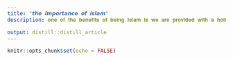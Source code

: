 ```yaml
---
title: "𝙩𝙝𝙚 𝙞𝙢𝙥𝙤𝙧𝙩𝙖𝙣𝙘𝙚 𝙤𝙛 𝙞𝙨𝙡𝙖𝙢"
description: 𝐨𝐧𝐞 𝐨𝐟 𝐭𝐡𝐞 𝐛𝐞𝐧𝐞𝐟𝐢𝐭𝐬 𝐨𝐟 𝐛𝐞𝐢𝐧𝐠 𝐈𝐬𝐥𝐚𝐦 𝐢𝐬 𝐰𝐞 𝐚𝐫𝐞 𝐩𝐫𝐨𝐯𝐢𝐝𝐞𝐝 𝐰𝐢𝐭𝐡 𝐚 𝐡𝐨𝐥𝐢𝐬𝐭𝐢𝐜 𝐰𝐚𝐲 𝐨𝐟 𝐥𝐢𝐯𝐢𝐧𝐠.𝐅𝐫𝐨𝐦 𝐭𝐡𝐞 𝐩𝐡𝐲𝐬𝐢𝐜𝐚𝐥, 𝐬𝐩𝐢𝐫𝐢𝐭𝐮𝐚𝐥, 𝐚𝐧𝐝 𝐞𝐦𝐨𝐭𝐢𝐨𝐧𝐚𝐥, 𝐈𝐬𝐥𝐚𝐦 𝐡𝐚𝐬 𝐢𝐭𝐬 𝐨𝐰𝐧 𝐠𝐮𝐢𝐝𝐚𝐧𝐜𝐞 𝐟𝐨𝐫 𝐚𝐥𝐥 𝐌𝐮𝐬𝐥𝐢𝐦. 𝐀𝐥𝐥 𝐭𝐡𝐞 𝐈𝐬𝐥𝐚𝐦𝐢𝐜 𝐩𝐫𝐢𝐧𝐜𝐢𝐩𝐥𝐞𝐬 𝐚𝐫𝐞 𝐝𝐞𝐫𝐢𝐯𝐞𝐝 𝐟𝐫𝐨𝐦 𝐭𝐰𝐨 𝐦𝐚𝐢𝐧 𝐬𝐨𝐮𝐫𝐜𝐞𝐬 𝐭𝐡𝐞 𝐇𝐨𝐥𝐲 𝐐𝐮𝐫𝐚𝐧 𝐚𝐧𝐝 𝐭𝐡𝐞 𝐭𝐫𝐚𝐝𝐢𝐭𝐢𝐨𝐧𝐬 𝐨𝐟 𝐭𝐡𝐞 𝐏𝐫𝐨𝐩𝐡𝐞𝐭 𝐌𝐮𝐡𝐚𝐦𝐦𝐚𝐝 (𝐩𝐞𝐚𝐜𝐞 𝐛𝐞 𝐮𝐩𝐨𝐧 𝐡𝐢𝐦) 𝐢𝐧 𝐭𝐡𝐞 𝐩𝐚𝐬𝐭 𝐬𝐨 𝐭𝐡𝐚𝐭 𝐞𝐯𝐞𝐫𝐲𝐨𝐧𝐞 𝐜𝐚𝐧 𝐡𝐚𝐯𝐞 𝐚𝐧 𝐨𝐫𝐠𝐚𝐧𝐢𝐳𝐞𝐝 𝐥𝐢𝐟𝐞.🤍

output: distill::distill_article
---
```


```r
knitr::opts_chunk$set(echo = FALSE)
```








